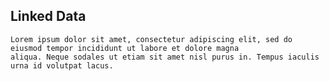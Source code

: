 
<Content>
    <h2 className="subtitle">Linked Data</h2>

    Lorem ipsum dolor sit amet, consectetur adipiscing elit, sed do eiusmod tempor incididunt ut labore et dolore magna
    aliqua. Neque sodales ut etiam sit amet nisl purus in. Tempus iaculis urna id volutpat lacus.
</Content>
